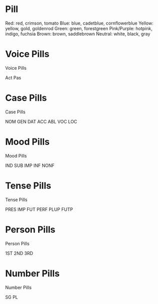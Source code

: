 
<Meta title="Pill" component={Pill} />

# Pill

Red: red, crimson, tomato
Blue: blue, cadetblue, cornflowerblue
Yellow: yellow, gold, goldenrod
Green: green, forestgreen
Pink/Purple: hotpink, indigo, fuchsia
Brown: brown, saddlebrown
Neutral: white, black, gray

# Voice Pills

Voice Pills

<Canvas>
  <Story name="Voice Pills">
    <div style={{ display: "flex", gap: 4 }}>
      <Pill backgroundColor="silver" color="black">
        Act
      </Pill>
      <Pill backgroundColor="gray">Pas</Pill>
    </div>
  </Story>
</Canvas>

# Case Pills

Case Pills

<Canvas>
  <Story name="Case Pills">
    <div style={{ display: "flex", gap: 4 }}>
      <Pill backgroundColor="darkslateblue">NOM</Pill>
      <Pill backgroundColor="forestgreen">GEN</Pill>
      <Pill backgroundColor="yellow" color="black">
        DAT
      </Pill>
      <Pill backgroundColor="crimson">ACC</Pill>
      <Pill backgroundColor="hotpink">ABL</Pill>
      <Pill backgroundColor="orangered">VOC</Pill>
      <Pill backgroundColor="brown">LOC</Pill>
    </div>
  </Story>
</Canvas>

# Mood Pills

Mood Pills

<Canvas>
  <Story name="Mood Pills">
    <div style={{ display: "flex", gap: 4 }}>
      <Pill backgroundColor="blue">IND</Pill>
      <Pill backgroundColor="fuchsia">SUB</Pill>
      <Pill backgroundColor="red">IMP</Pill>
      <Pill backgroundColor="yellow" color="black">
        INF
      </Pill>
      <Pill backgroundColor="#00FF00">NONF</Pill>
    </div>
  </Story>
</Canvas>

# Tense Pills

Tense Pills

<Canvas>
  <Story name="Tense Pills">
    <div style={{ display: "flex", gap: 4 }}>
      <Pill backgroundColor="blue">PRES</Pill>
      <Pill backgroundColor="forestgreen">IMP</Pill>
      <Pill backgroundColor="yellow" color="black">
        FUT
      </Pill>
      <Pill backgroundColor="crimson">PERF</Pill>
      <Pill backgroundColor="cyan" color="black">
        PLUP
      </Pill>
      <Pill backgroundColor="limegreen">FUTP</Pill>
    </div>
  </Story>
</Canvas>

# Person Pills

Person Pills

<Canvas>
  <Story name="Person Pills">
    <div style={{ display: "flex", gap: 4 }}>
      <Pill backgroundColor="royalblue">1ST</Pill>
      <Pill backgroundColor="darkorange">2ND</Pill>
      <Pill backgroundColor="gold" color="black">
        3RD
      </Pill>
    </div>
  </Story>
</Canvas>

# Number Pills

Number Pills

<Canvas>
  <Story name="Number Pills">
    <div style={{ display: "flex", gap: 4 }}>
      <Pill backgroundColor="white" color="black">
        SG
      </Pill>
      <Pill backgroundColor="black">PL</Pill>
    </div>
  </Story>
</Canvas>
